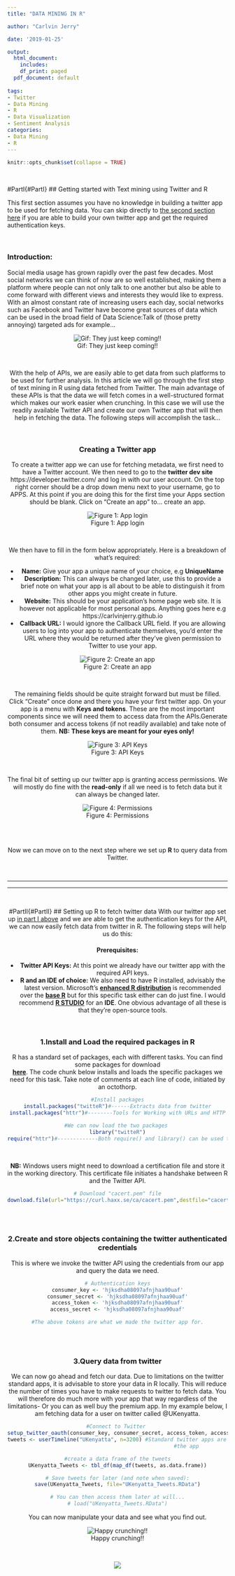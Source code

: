 ```yaml
---
title: "DATA MINING IN R"

author: "Carlvin Jerry"

date: '2019-01-25'

output:
  html_document:
    includes:
    df_print: paged
  pdf_document: default
  
tags:
- Twitter
- Data Mining
- R
- Data Visualization
- Sentiment Analysis
categories:
- Data Mining
- R
---
```

 

```r
knitr::opts_chunk$set(collapse = TRUE)
```

<br>


#PartI{#PartI}
## Getting started with Text mining using Twitter and R

This first section assumes you have no knowledge in building a twitter app to be used for fetching data. You can skip directly to [the second section here](#PartII) if you are able to build your own twitter app and get the required authentication keys.

<br>

### Introduction:
Social media usage has grown rapidly over the past few decades. Most social networks we can think of now are so well established, making them a platform where people can not only talk to one another but also be able to come forward with different views and interests they would like to express. With an almost constant rate of increasing users each day, social networks such as Facebook and Twitter have become great sources of data which can be used in the broad field of Data Science:Talk of (those pretty annoying) targeted ads for example...

<center>
![Gif: They just keep coming!!](https://media.giphy.com/media/3o6Mbmg6AchRmB4ylO/giphy.gif)
<center>


<br>

With the help of APIs, we are easily able to get data from such platforms to be used for further analysis. In this article we will go through the first step of text mining in R using data fetched from Twitter. The main advantage of these APIs is that the data we will fetch comes in a well-structured format which makes our work easier when crunching. In this case we will use the readily available Twitter API and create our own Twitter app that will then help in fetching the data. The following steps will accomplish the task...

<br>

### Creating a Twitter app
To create a twitter app we can use for fetching metadata, we first need to have a Twitter account. We then need to go to the __twitter dev site__ https://developer.twitter.com/ and log in with our user account.
On the top right corner should be a drop down menu next to your username, go to APPS. At this point if you are doing this for the first time your Apps section should be blank. Click on "Create an app" to... create an app.  

<center>
![Figure 1: App login](https://carlvinjerry.github.io/post/MyImages/apps.PNG)  
</center>

<br>

We then have to fill in the form below appropriately. Here is a breakdown of what's required:

- **Name:**
Give your app a unique name of your choice, e.g __UniqueName__
- **Description:**
This can always be changed later, use this to provide a brief note on what your app is all about to be able to distinguish it from other apps you might create in future. 
- **Website:**
This should be your application's home page web site. It is however not applicable for most personal apps. Anything goes here e.g https://carlvinjerry.github.io
- **Callback URL:**
I would ignore the Callback URL field. If you are allowing users to log into your app to authenticate themselves, you'd enter the URL where they would be returned after they've given permission to Twitter to use your app.  

<center>
 ![Figure 2: Create an app](https://carlvinjerry.github.io/post/MyImages/apps2.PNG)
 </center>
 
 <br>
 
 The remaining fields should be quite straight forward but must be filled. Click "Create" once done and there you have your first twitter app.
 On your app is a menu with __Keys and tokens__. These are the most important components since we will need them to access data from the APIs.Generate both consumer and access tokens (if not readily available) and take note of them. __NB:__ __These keys are meant for your eyes only!__

<center>
![Figure 3: API Keys](https://CarlvinJerry.github.io/post/MyImages/keys.PNG)
 </center>
 
 <br>

The final bit of setting up our twitter app is granting access permissions. We will mostly do fine with the __read-only__ if all we need is to fetch data but it can always be changed later.

<center>
![Figure 4: Permissions](https://carlvinjerry.github.io/post/MyImages/permisions.PNG)
 </center>
 
<br><br> 

Now we can move on to the next step where we set up __R__ to query data from Twitter.

<br>

*** 
*** 

<br>

#PartII{#PartII}
## Setting up R to fetch twitter data
With our twitter app set up [in part I above](#PartI) and we are able to get the authentication keys for the API, we can now easily fetch data from twitter in R. The following steps will help us do this:

#### Prerequisites:
- **Twitter API Keys:** At this point we already have our twitter app with the required API keys.
- **R and an IDE of choice:** We also need to have R installed, advisably the latest version. Microsoft's [__enhanced R distribution__](https://mran.microsoft.com/open) is recommended over the
[**base R**](https://cran.r-project.org/bin/windows/base/) but for this specific task either can do just fine. I would recommend [**R STUDIO**](https://www.rstudio.com/products/rstudio/download/) for an **IDE**. One obvious advantage of all these is that they're open-source tools.

<br>

### 1.Install and Load the required packages in R
R has a standard set of packages, each with different tasks. You can find some packages for download  
[**here**](https://cran.cnr.berkeley.edu/). The code chunk below installs and loads the specific packages we need for this task. Take note of comments at each line of code, initiated by an octothorp.

```r
#Install packages
install.packages("twitteR")#------Extracts data from twitter
install.packages("httr")#--------Tools for Working with URLs and HTTP
```
```r
#We can now load the two packages 
library("twitteR")
require("httr")#-------------Both require() and library() can be used to call an installed package
```

<br>

**NB:** Windows users might need to download a certification file and store it in the working directory. This certificate file initiates a handshake between R and the Twitter API.
```r
# Download "cacert.pem" file
download.file(url="https://curl.haxx.se/ca/cacert.pem",destfile="cacert.pem")
```

<br><br>

### 2.Create and store objects containing the twitter authenticated credentials 
This is where we invoke the twitter API using the credentials from our app and query the data we need.
```r
# Authentication keys
consumer_key <- 'hjksdha08097afnjhaa90uaf'
consumer_secret <- 'hjksdha08097afnjhaa90uaf'
access_token <- 'hjksdha08097afnjhaa90uaf'
access_secret <- 'hjksdha08097afnjhaa90uaf'

#The above tokens are what we made the twitter app for.

```

<br><br>

### 3.Query data from twitter
We can now go ahead and fetch our data. Due to limitations on the twitter standard apps, it is advisable to store your data in R locally. This will reduce the number of times you have to make requests to twitter to fetch data. You will therefore do much more with your app that way regardless of the limitations- Or you can as well buy the premium app. In my example below, I am fetching data for a user on twitter called @UKenyatta.
```r
#Connect to Twitter 
setup_twitter_oauth(consumer_key, consumer_secret, access_token, access_secret)
tweets <- userTimeline("UKenyatta", n=3200) #Standard twitter apps are limited to 3200 tweets per                                                  #download session. This could come out less depending on
                                            #the app

#create a data frame of the tweets
UKenyatta_Tweets <- tbl_df(map_df(tweets, as.data.frame))

# Save tweets for later (and note when saved):
save(UKenyatta_Tweets, file="UKenyatta_Tweets.RData")

# You can then access them later at will...
# load("UKenyatta_Tweets.RData")
```

You can now manipulate your data and see what you find out.

<center>
![Happy crunching!!](https://media.giphy.com/media/ZtMkorgeyRu5q/giphy.gif)
</center>

<br>



<center>

![](https://fontmeme.com/permalink/190129/8b378e9ce35b7a28dd150c4f1d656807.png)
</center>



